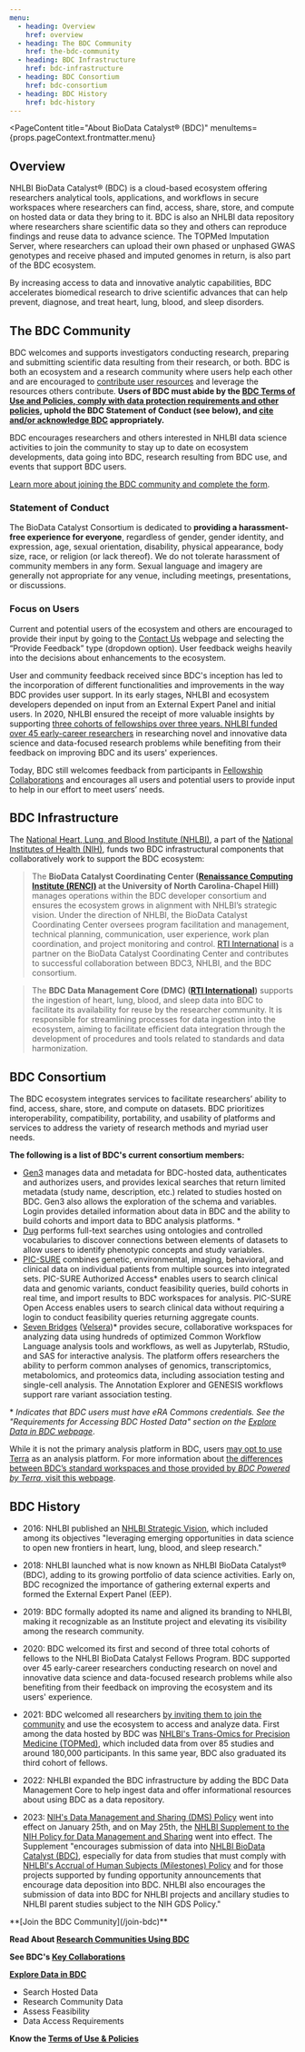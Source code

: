 ```yaml
---
menu:
  - heading: Overview
    href: overview  
  - heading: The BDC Community
    href: the-bdc-community  
  - heading: BDC Infrastructure
    href: bdc-infrastructure  
  - heading: BDC Consortium
    href: bdc-consortium  
  - heading: BDC History
    href: bdc-history  
---
```


<PageContent 
  title="About BioData Catalyst® (BDC)"
  menuItems={props.pageContext.frontmatter.menu}
>
## Overview
NHLBI BioData Catalyst® (BDC) is a cloud-based ecosystem offering researchers analytical tools, applications, and workflows in secure workspaces where researchers can find, access, share, store, and compute on hosted data or data they bring to it. BDC is also an NHLBI data repository where researchers share scientific data so they and others can reproduce findings and reuse data to advance science. The TOPMed Imputation Server, where researchers can upload their own phased or unphased GWAS genotypes and receive phased and imputed genomes in return, is also part of the BDC ecosystem.

By increasing access to data and innovative analytic capabilities, BDC accelerates biomedical research to drive scientific advances that can help prevent, diagnose, and treat heart, lung, blood, and sleep disorders.

## The BDC Community

BDC welcomes and supports investigators conducting research, preparing and submitting scientific data resulting from their research, or both. BDC is both an ecosystem and a research community where users help each other and are encouraged to [contribute user resources](https://bdcatalyst.gitbook.io/biodata-catalyst-documentation/community/contributing-user-resources-to-bdc) and leverage the resources others contribute. **Users of BDC must abide by the [BDC Terms of Use and Policies, comply with data protection requirements and other policies](/user-resources/usage-terms), uphold the BDC Statement of Conduct (see below), and [cite and/or acknowledge BDC](https://bdcatalyst.gitbook.io/biodata-catalyst-documentation/community/citation-and-acknowledgement) appropriately.**

BDC encourages researchers and others interested in NHLBI data science activities to join the community to stay up to date on ecosystem developments, data going into BDC, research resulting from BDC use, and events that support BDC users. 

[Learn more about joining the BDC community and complete the form](/join-bdc).

### Statement of Conduct

The BioData Catalyst Consortium is dedicated to **providing a harassment-free experience for everyone**, regardless of gender, gender identity, and expression, age, sexual orientation, disability, physical appearance, body size, race, or religion (or lack thereof). We do not tolerate harassment of community members in any form. Sexual language and imagery are generally not appropriate for any venue, including meetings, presentations, or discussions.

### Focus on Users

Current and potential users of the ecosystem and others are encouraged to provide their input by going to the [Contact Us](/help-and-support/contact-us) webpage and selecting the “Provide Feedback” type (dropdown option). User feedback weighs heavily into the decisions about enhancements to the ecosystem.

User and community feedback received since BDC's inception has led to the incorporation of different functionalities and improvements in the way BDC provides user support. In its early stages, NHLBI and ecosystem developers depended on input from an External Expert Panel and initial users. In 2020, NHLBI ensured the receipt of more valuable insights by supporting [three cohorts of fellowships over three years. NHLBI funded over 45 early-career researchers](/about/bdc-fellows) in researching novel and innovative data science and data-focused research problems while benefiting from their feedback on improving BDC and its users' experiences.

Today, BDC still welcomes feedback from participants in [Fellowship Collaborations](/about/key-collaborations) and encourages all users and potential users to provide input to help in our effort to meet users’ needs.

## BDC Infrastructure

The [National Heart, Lung, and Blood Institute (NHLBI)](https://www.nhlbi.nih.gov/), a part of the [National Institutes of Health (NIH)](https://www.nih.gov/), funds two BDC infrastructural components that collaboratively work to support the BDC ecosystem:

> The **BioData Catalyst Coordinating Center ([Renaissance Computing Institute (RENCI)](https://renci.org/) at the University of North Carolina-Chapel Hill)** manages operations within the BDC developer consortium and ensures the ecosystem grows in alignment with NHLBI’s strategic vision. Under the direction of NHLBI, the BioData Catalyst Coordinating Center oversees program facilitation and management, technical planning, communication, user experience, work plan coordination, and project monitoring and control. [RTI International](https://www.rti.org/) is a partner on the BioData Catalyst Coordinating Center and contributes to successful collaboration between BDC3, NHLBI, and the BDC consortium.

> The **BDC Data Management Core (DMC) ([RTI International](https://www.rti.org/))** supports the ingestion of heart, lung, blood, and sleep data into BDC to facilitate its availability for reuse by the researcher community. It is responsible for streamlining processes for data ingestion into the ecosystem, aiming to facilitate efficient data integration through the development of procedures and tools related to standards and data harmonization.

## BDC Consortium

The BDC ecosystem integrates services to facilitate researchers’ ability to find, access, share, store, and compute on datasets. BDC prioritizes interoperability, compatibility, portability, and usability of platforms and services to address the variety of research methods and myriad user needs.

**The following is a list of BDC's current consortium members:**

- [Gen3](https://gen3.org/) manages data and metadata for BDC-hosted data, authenticates and authorizes users, and provides lexical searches that return limited metadata (study name, description, etc.) related to studies hosted on BDC. Gen3 also allows the exploration of the schema and variables. Login provides detailed information about data in BDC and the ability to build cohorts and import data to BDC analysis platforms. \*
- [Dug](https://github.com/helxplatform/dug) performs full-text searches using ontologies and controlled vocabularies to discover connections between elements of datasets to allow users to identify phenotypic concepts and study variables.
- [PIC-SURE](https://pic-sure.org/) combines genetic, environmental, imaging, behavioral, and clinical data on individual patients from multiple sources into integrated sets. PIC-SURE Authorized Access* enables users to search clinical data and genomic variants, conduct feasibility queries, build cohorts in real time, and import results to BDC workspaces for analysis. PIC-SURE Open Access enables users to search clinical data without requiring a login to conduct feasibility queries returning aggregate counts.
- [Seven Bridges](https://www.sevenbridges.com/) ([Velsera](https://velsera.com/))* provides secure, collaborative workspaces for analyzing data using hundreds of optimized Common Workflow Language analysis tools and workflows, as well as Jupyterlab, RStudio, and SAS for interactive analysis. The platform offers researchers the ability to perform common analyses of genomics, transcriptomics, metabolomics, and proteomics data, including association testing and single-cell analysis. The Annotation Explorer and GENESIS workflows support rare variant association testing.

\* _Indicates that BDC users must have eRA Commons credentials. See the "Requirements for Accessing BDC Hosted Data" section on the [Explore Data in BDC webpage](/use-bdc/explore-data)_.

While it is not the primary analysis platform in BDC, users [may opt to use Terra](https://terra.biodatacatalyst.nhlbi.nih.gov/) as an analysis platform. For more information about [the differences between BDC’s standard workspaces and those provided by *BDC Powered by Terra*, visit this webpage](/use-bdc/analyze-data/bdc-workspaces).

## BDC History

- 2016: NHLBI published an [NHLBI Strategic Vision](https://www.nhlbi.nih.gov/about/strategic-vision), which included among its objectives "leveraging emerging opportunities in data science to open new frontiers in heart, lung, blood, and sleep research."

- 2018: NHLBI launched what is now known as NHLBI BioData Catalyst® (BDC), adding to its growing portfolio of data science activities. Early on, BDC recognized the importance of gathering external experts and formed the External Expert Panel (EEP).

- 2019: BDC formally adopted its name and aligned its branding to NHLBI, making it recognizable as an Institute project and elevating its visibility among the research community.

- 2020: BDC welcomed its first and second of three total cohorts of fellows to the NHLBI BioData Catalyst Fellows Program. BDC supported over 45 early-career researchers conducting research on novel and innovative data science and data-focused research problems while also benefiting from their feedback on improving the ecosystem and its users' experience.

- 2021: BDC welcomed all researchers [by inviting them to join the community](/latest-updates/NHLBI-BioData-Catalyst-welcomes-all-researchers) and use the ecosystem to access and analyze data. First among the data hosted by BDC was [NHLBI's Trans-Omics for Precision Medicine (TOPMed)](https://topmed.nhlbi.nih.gov/), which included data from over 85 studies and around 180,000 participants. In this same year, BDC also graduated its third cohort of fellows.

- 2022: NHLBI expanded the BDC infrastructure by adding the BDC Data Management Core to help ingest data and offer informational resources about using BDC as a data repository.

- 2023: [NIH's Data Management and Sharing (DMS) Policy](https://grants.nih.gov/grants/guide/notice-files/NOT-OD-21-013.html) went into effect on January 25th, and on May 25th, the [NHLBI Supplement to the NIH Policy for Data Management and Sharing](https://www.nhlbi.nih.gov/grants-and-training/policies-and-guidelines/nhlbi-policy-for-data-sharing) went into effect. The Supplement "encourages submission of data into [NHLBI BioData Catalyst (BDC)](/), especially for data from studies that must comply with [NHLBI's Accrual of Human Subjects (Milestones) Policy](https://www.nhlbi.nih.gov/grants-and-training/policies-and-guidelines/accrual-of-human-subjects-milestones-policy) and for those projects supported by funding opportunity announcements that encourage data deposition into BDC. NHLBI also encourages the submission of data into BDC for NHLBI projects and ancillary studies to NHLBI parent studies subject to the NIH GDS Policy."

<NextStepsCard>
  **[Join the BDC Community](/join-bdc)**

  **Read About [Research Communities Using BDC](/about/research-communities)**

  **See BDC's [Key Collaborations](/about/key-collaborations)**

  **[Explore Data in BDC](/use-bdc/explore-data)**
  - Search Hosted Data
  - Research Community Data
  - Assess Feasibility
  - Data Access Requirements

  **Know the [Terms of Use & Policies](/user-resources/terms-of-use)**
</NextStepsCard>

</PageContent>
